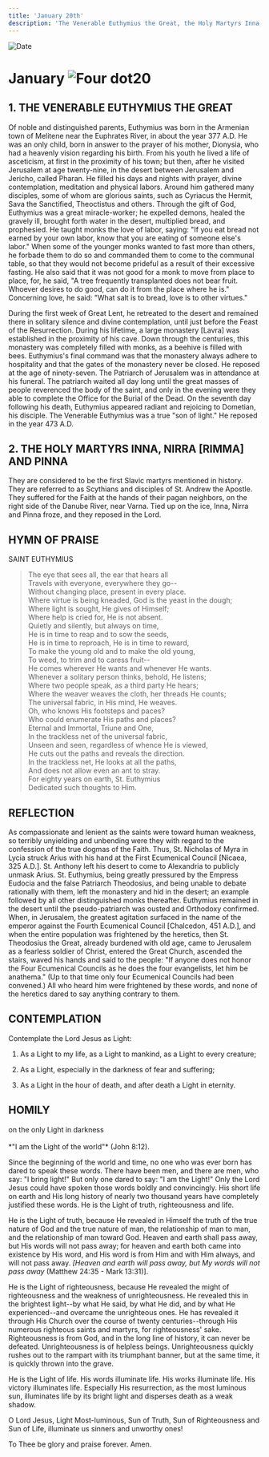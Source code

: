 ```yaml
---
title: 'January 20th'
description: 'The Venerable Euthymius the Great, the Holy Martyrs Inna, Nirra, and Pinna'
---
```


<RunningHead />
<Image src="/title-imprint.png" height={68} width={50} alt="Date" className="title-imprint"/>

# <div id="date">January <Image className="four-dot" src="/four-dot.png" height={15} width={15} alt="Four dot" />20</div>

## 1. THE VENERABLE EUTHYMIUS THE GREAT

Of noble and distinguished parents, Euthymius was born in the Armenian town of Melitene near the Euphrates River, in about the year 377 A.D. He was an only child, born in answer to the prayer of his mother, Dionysia, who had a heavenly vision regarding his birth. From his youth he lived a life of asceticism, at first in the proximity of his town; but then, after he visited Jerusalem at age twenty-nine, in the desert between Jerusalem and Jericho, called Pharan. He filled his days and nights with prayer, divine contemplation, meditation and physical labors. Around him gathered many disciples, some of whom are glorious saints, such as Cyriacus the Hermit, Sava the Sanctified, Theoctistus and others. Through the gift of God, Euthymius was a great miracle-worker; he expelled demons, healed the gravely ill, brought forth water in the desert, multiplied bread, and prophesied. He taught monks the love of labor, saying: "If you eat bread not earned by your own labor, know that you are eating of someone else's labor." When some of the younger monks wanted to fast more than others, he forbade them to do so and commanded them to come to the communal table, so that they would not become prideful as a result of their excessive fasting. He also said that it was not good for a monk to move from place to place, for, he said, "A tree frequently transplanted does not bear fruit. Whoever desires to do good, can do it from the place where he is." Concerning love, he said: "What salt is to bread, love is to other virtues."

During the first week of Great Lent, he retreated to the desert and remained there in solitary silence and divine contemplation, until just before the Feast of the Resurrection. During his lifetime, a large monastery [Lavra] was established in the proximity of his cave. Down through the centuries, this monastery was completely filled with monks, as a beehive is filled with bees. Euthymius's final command was that the monastery always adhere to hospitality and that the gates of the monastery never be closed. He reposed at the age of ninety-seven. The Patriarch of Jerusalem was in attendance at his funeral. The patriarch waited all day long until the great masses of people reverenced the body of the saint, and only in the evening were they able to complete the Office for the Burial of the Dead. On the seventh day following his death, Euthymius appeared radiant and rejoicing to Dometian, his disciple. The Venerable Euthymius was a true "son of light." He reposed in the year 473 A.D.

## 2. THE HOLY MARTYRS INNA, NIRRA [RIMMA] AND PINNA

They are considered to be the first Slavic martyrs mentioned in history. They are referred to as Scythians and disciples of St. Andrew the Apostle. They suffered for the Faith at the hands of their pagan neighbors, on the right side of the Danube River, near Varna. Tied up on the ice, Inna, Nirra and Pinna froze, and they reposed in the Lord.


## HYMN OF PRAISE
<div style={{textAlign:'center', color:'crimson', fontWeight:'bold'}}>
SAINT EUTHYMIUS
</div>

>The eye that sees all, the ear that hears all  
Travels with everyone, everywhere they go--  
Without changing place, present in every place.  
Where virtue is being kneaded, God is the yeast in the dough;  
Where light is sought, He gives of Himself;  
Where help is cried for, He is not absent.  
Quietly and silently, but always on time,  
He is in time to reap and to sow the seeds,  
He is in time to reproach, He is in time to reward,  
To make the young old and to make the old young,  
To weed, to trim and to caress fruit--  
He comes wherever He wants and whenever He wants.  
Whenever a solitary person thinks, behold, He listens;  
Where two people speak, as a third party He hears;  
Where the weaver weaves the cloth, her threads He counts;  
The universal fabric, in His mind, He weaves.  
Oh, who knows His footsteps and paces?  
Who could enumerate His paths and places?  
Eternal and Immortal, Triune and One,  
In the trackless net of the universal fabric,  
Unseen and seen, regardless of whence He is viewed,  
He cuts out the paths and reveals the direction.  
In the trackless net, He looks at all the paths,  
And does not allow even an ant to stray.  
For eighty years on earth, St. Euthymius  
Dedicated such thoughts to Him.  


## REFLECTION

As compassionate and lenient as the saints were toward human weakness, so terribly unyielding and unbending were they with regard to the confession of the true dogmas of the Faith. Thus, St. Nicholas of Myra in Lycia struck Arius with his hand at the First Ecumenical Council [Nicaea, 325 A.D.]. St. Anthony left his desert to come to Alexandria to publicly unmask Arius. St. Euthymius, being greatly pressured by the Empress Eudocia and the false Patriarch Theodosius, and being unable to debate rationally with them, left the monastery and hid in the desert; an example followed by all other distinguished monks thereafter. Euthymius remained in the desert until the pseudo-patriarch was ousted and Orthodoxy confirmed. When, in Jerusalem, the greatest agitation surfaced in the name of the emperor against the Fourth Ecumenical Council [Chalcedon, 451 A.D.], and when the entire population was frightened by the heretics, then St. Theodosius the Great, already burdened with old age, came to Jerusalem as a fearless soldier of Christ, entered the Great Church, ascended the stairs, waved his hands and said to the people: "If anyone does not honor the Four Ecumenical Councils as he does the four evangelists, let him be anathema." (Up to that time only four Ecumenical Councils had been convened.) All who heard him were frightened by these words, and none of the heretics dared to say anything contrary to them.

## CONTEMPLATION

Contemplate the Lord Jesus as Light:

1. As a Light to my life, as a Light to mankind, as a Light to every creature;

2. As a Light, especially in the darkness of fear and suffering;

3. As a Light in the hour of death, and after death a Light in eternity.


## HOMILY
<div style={{textAlign:'center', color:'crimson', fontWeight:'bold'}}>
on the only Light in darkness
</div><br /><div style={{textAlign:'right'}}>
*"I am the Light of the world"* (John 8:12).
</div>

Since the beginning of the world and time, no one who was ever born has dared to speak these words. There have been men, and there are men, who say: "I bring light!" But only one dared to say: "I am the Light!" Only the Lord Jesus could have spoken those words boldly and convincingly. His short life on earth and His long history of nearly two thousand years have completely justified these words. He is the Light of truth, righteousness and life.

He is the Light of truth, because He revealed in Himself the truth of the true nature of God and the true nature of man, the relationship of man to man, and the relationship of man toward God. Heaven and earth shall pass away, but His words will not pass away; for heaven and earth both came into existence by His word, and His word is from Him and with Him always, and will not pass away. *[Heaven and earth will pass away, but My words will not pass away* (Matthew 24:35 - Mark 13:31)].

He is the Light of righteousness, because He revealed the might of righteousness and the weakness of unrighteousness. He revealed this in the brightest light--by what He said, by what He did, and by what He experienced--and overcame the unrighteous ones. He has revealed it through His Church over the course of twenty centuries--through His numerous righteous saints and martyrs, for righteousness' sake. Righteousness is from God, and in the long line of history, it can never be defeated. Unrighteousness is of helpless beings. Unrighteousness quickly rushes out to the rampart with its triumphant banner, but at the same time, it is quickly thrown into the grave.

He is the Light of life. His words illuminate life. His works illuminate life. His victory illuminates life. Especially His resurrection, as the most luminous sun, illuminates life by its bright light and disperses death as a weak shadow.

O Lord Jesus, Light Most-luminous, Sun of Truth, Sun of Righteousness and Sun of Life, illuminate us sinners and unworthy ones!

To Thee be glory and praise forever. Amen.